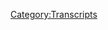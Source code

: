 {{Transcript
    | title         = [[44: May 22, 2017]]
    | caption       = [https://knowledgefight.libsyn.com/knowledge-fight-may-22-2017 Listen to this episode on Libsyn]
    | episodeNumber = [[44: May 22, 2017|44]]
    | length        = 01:13:16
}}

{{MessageBox
    | header     = Warning: Bot Generated Content
    | text       = This transcript was automatically generated by transcription software and likely contains many mistakes and misattributions. Please check the audio for definitive quotes, attribution, and context.
    | image      = N3yvass4myg91.webp
    | imagewidth = 50px
    | id         = warning
}}

{{TranscriptBlock
    | name      = Alex Jones
    | timestamp = 00:00:00.000
    | text      = Andy in Kansas, you're on the air. Thanks for holding.
}}

{{TranscriptBlock
    | name      = Andy In Kansas
    | timestamp = 00:00:04.000
    | text      = Oh, Alex, I'm a first time caller. I'm a huge fan. I love your work.
}}

{{TranscriptBlock
    | name      = Dan
    | timestamp = 00:00:07.000
    | text      = Hey, everybody. Welcome back to knowledge fight. I'm Dan. I'm Jordan. We're a couple dudes you'd like to sit around and talk about Alex Jones. What's that slightly different introduction today? That's right. Big news.
}}

{{TranscriptBlock
    | name      = Jordan
    | timestamp = 00:00:18.000
    | text      = Big news.
}}

{{TranscriptBlock
    | name      = Dan
    | timestamp = 00:00:19.000
    | text      = I'm not drinking wine anymore.
}}

{{TranscriptBlock
    | name      = Jordan
    | timestamp = 00:00:20.000
    | text      = Fake News. Fake News.
}}

{{TranscriptBlock
    | name      = Dan
    | timestamp = 00:00:23.000
    | text      = Unfortunately, all too real news, guys. I don't want to come to you with a pity party. That's not what I'm about. But I do want to say that I think that this show is taking a massive effect on my mental health, which is something we've joked about in the past, and people have expected and unfortunately, it's kind of true. I think up maybe you were joking, for sure. You can't listen to copious hours of Alex Jones and not have it takes some sort of negative toll on you. And the combination of that and excessive drinking have become unmanageable.
}}

{{TranscriptBlock
    | name      = Jordan
    | timestamp = 00:01:00.000
    | text      = It is it is like a death spiral of reinforced behavior. The more you drink, the sadder you get. And then you listen to Alex Jones, and you get angry and then have to drink for comfort or makes you Yeah, exactly.
}}

{{TranscriptBlock
    | name      = Dan
    | timestamp = 00:01:13.000
    | text      = It's a it's a disaster. And so I'm moving forward, we're going to stop drinking wine on the show, but in replacement, we're going to start drinking comical beverages. And so today, we've got strawberry infused Perrier, we
}}

{{TranscriptBlock
    | name      = Jordan
    | timestamp = 00:01:26.000
    | text      = have a plan for everything. Yeah, yeah.
}}

{{TranscriptBlock
    | name      = Dan
    | timestamp = 00:01:29.000
    | text      = So I want I want to be more clear about this, though, because I don't want people to feel bad for me or anything like that. And I definitely choose whatever Alex is doing to me over not, because I do believe that we're doing something not that important, but reasonably important. And
}}

{{TranscriptBlock
    | name      = Jordan
    | timestamp = 00:01:45.000
    | text      = I mean, more important than most of what else we're doing right now.
}}

{{TranscriptBlock
    | name      = Dan
    | timestamp = 00:01:49.000
    | text      = Totally. And I made a commitment to myself that I would listen to him every day for a year. So we're gonna get there no matter what happens to my
}}

{{TranscriptBlock
    | name      = Jordan
    | timestamp = 00:01:56.000
    | text      = mind, right? Even if we, even if we stopped doing the show. I'm gonna keep
}}

{{TranscriptBlock
    | name      = Dan
    | timestamp = 00:02:00.000
    | text      = listening. Yeah, just see what happened. Exactly. But in order to make it to that point, I am going to need to, here's the thing. Alex makes me very mad. But it's not because I'm triggered or anything like that. The experience of listening to his show is maddening, because I know his lies. At this point, we've been doing this I've been listening every day for like five and a half months, right? I know all of his little lies, the way points I've researched them. And I know they're bullshit. So whenever a new tragedy happens, or a new narrative for him to go down happens, and he just uses the same lies to reinforce them. It's so frustrating because there's no winning. There's no winning against a guy who's that like, bombastic and entertaining, with set lies
}}

{{TranscriptBlock
    | name      = Jordan
    | timestamp = 00:02:48.000
    | text      = and with a true commitment to his alternate reality.
}}

{{TranscriptBlock
    | name      = Dan
    | timestamp = 00:02:54.000
    | text      = Yeah, and so that's what that's what's hurting my mental health is listening to it and realizing like where the knowledge fight is ultimately pointless. We will entertain who we entertain, and that's great. But if the end goal is making a difference at all, we can
}}

{{TranscriptBlock
    | name      = Jordan
    | timestamp = 00:03:09.000
    | text      = get cheap drinking again, that's really what gets to the bottom.
}}

{{TranscriptBlock
    | name      = Dan
    | timestamp = 00:03:15.000
    | text      = So yeah, I I don't know if that makes any sense or anything, but it makes perfect sense in order to deal with that frustration and how all encompassing that is and how much it makes me really afraid for the world. I have to replace shitty food and wine and irresponsibility with more meditation in my life exercise, and strawberry Perrier, so lovely. That's little well,
}}

{{TranscriptBlock
    | name      = Jordan
    | timestamp = 00:03:42.000
    | text      = we'll negotiate on that last one. Sure. We'll figure out something more important. You'll
}}

{{TranscriptBlock
    | name      = Dan
    | timestamp = 00:03:46.000
    | text      = have your turn in the choosing drinks barrel, as Roger Stone might say. You famously said that John Podesta will have his turn in the barrel soon.
}}

{{TranscriptBlock
    | name      = Jordan
    | timestamp = 00:03:54.000
    | text      = I don't know what that means. Is that Is that like a thrown him down a waterfall kind of thing? Is that what that was in reference to?
}}

{{TranscriptBlock
    | name      = Dan
    | timestamp = 00:04:01.000
    | text      = It might be the etymology of it. That makes sense. Maybe or his time in a pickle barrel?
}}

{{TranscriptBlock
    | name      = Jordan
    | timestamp = 00:04:06.000
    | text      = I don't know what that means at all.
}}

{{TranscriptBlock
    | name      = Dan
    | timestamp = 00:04:08.000
    | text      = I don't either. It seems like old timey slang. No,
}}

{{TranscriptBlock
    | name      = Jordan
    | timestamp = 00:04:10.000
    | text      = that seems like where you would put a dead body or
}}

{{TranscriptBlock
    | name      = Dan
    | timestamp = 00:04:13.000
    | text      = when you're really poor. You have to wear a barrel. Okay, you know in cartoons. Yeah. barrels with suspenders.
}}

{{TranscriptBlock
    | name      = Jordan
    | timestamp = 00:04:19.000
    | text      = Are we going by cartoons now is that?
}}

{{TranscriptBlock
    | name      = Dan
    | timestamp = 00:04:21.000
    | text      = Of course. Of course, man. Fucking Foghorn Leghorn says real is any of the shit we talked about? That's true. This fucking show more
}}

{{TranscriptBlock
    | name      = Jordan
    | timestamp = 00:04:28.000
    | text      = real. He's had more of an effect on our lives.
}}

{{TranscriptBlock
    | name      = Dan
    | timestamp = 00:04:30.000
    | text      = Yeah, yes. So today, we're gonna be going over a special report that Alex put out.
}}

{{TranscriptBlock
    | name      = Jordan
    | timestamp = 00:04:36.000
    | text      = Okay, finals day. Finally Special Report.
}}

{{TranscriptBlock
    | name      = Dan
    | timestamp = 00:04:39.000
    | text      = Yeah, we're gonna do that because it covers some issues that people have been asking about on Twitter. And then on top of that, I don't want to talk about the world. I don't I don't after the Manchester attack happened the bombing in Manchester. Yeah, outs was very predictable. And I don't want to talk about it. Yep. I don't want to talk about his insane and Muslim baiting and fear tactics. Yep. If you read reports from people in London, in England, you hear a lot of really positive stories about people helping each other, and about not being bound by fear, and that sort of thing. And then you turn on Alex Jones, and he's a dumbass Texan, and he's screaming, this is what you get that sort of thing. And I just don't care. It's, it's so cookie cutter for him that I just don't even want to do it.
}}

{{TranscriptBlock
    | name      = Jordan
    | timestamp = 00:05:29.000
    | text      = People are already calling for kick them out of our country and all that shit.
}}

{{TranscriptBlock
    | name      = Dan
    | timestamp = 00:05:32.000
    | text      = They're doing it before. Yeah. Anyway. So today, I've got a special report. And I don't want to tell you what it's about Jordan. I want to just let you What's it about? I don't want to tell you. Oh, I'm gonna play the first thought I could trick you that fast. I'm gonna play the first clip, and I'm gonna let you try and guess okay, what he's talking. All right, here we go.
}}

{{TranscriptBlock
    | name      = Alex Jones
    | timestamp = 00:05:51.000
    | text      = Ladies and gentlemen. It's almost six o'clock Central, seven o'clock Eastern 556. Central time. And this is my day off today. I went ahead and took a day off today to spend some time with the children. And the family, the wife. And I had to come back in the day because of major, major breaking news on multiple fronts. show we've got the nightly news coming up tonight and just about an hour@infowars.com Ford slash show and some cable and TV stations and also radio stations around the country. But what I'm about to break here is just really important news. Just on Google News alone.
}}

{{TranscriptBlock
    | name      = Jordan
    | timestamp = 00:06:27.000
    | text      = The breaking it you're already
}}

{{TranscriptBlock
    | name      = Alex Jones
    | timestamp = 00:06:32.000
    | text      = Trump in Israel, but
}}

{{TranscriptBlock
    | name      = Dan
    | timestamp = 00:06:35.000
    | text      = it's not Trump in Israel, right. What is the biggest breaking news that Alex Jones could be coming into the studio on his day off? It's six o'clock at night to discuss in a special report. What do you think it is?
}}

{{TranscriptBlock
    | name      = Jordan
    | timestamp = 00:06:49.000
    | text      = The CIO, they just got word that the heads of intelligence were asked specifically and personally by Trump to interfere with the FBI investigation not that well. I'm assuming that No, but it's not the most important news that you could have if we're gonna play it very literally obstruction of justice words. It's an open and shut case. That's the only thing I fake news. Oh, it's fake news. Nevermind
}}

{{TranscriptBlock
    | name      = Dan
    | timestamp = 00:07:12.000
    | text      = if we're gonna play hot and cold that's ice. Okay, I see
}}

{{TranscriptBlock
    | name      = Jordan
    | timestamp = 00:07:17.000
    | text      = that's Mark ice clay cold yeah. All right. Um, how about let's see what else is going on in the news? Like a stand up Hold on. Did somebody talk about Alex Jones warmer okay, it's
}}

{{TranscriptBlock
    | name      = Dan
    | timestamp = 00:07:35.000
    | text      = not Stephen Colbert, although
}}

{{TranscriptBlock
    | name      = Jordan
    | timestamp = 00:07:37.000
    | text      = it's not directly towards Alex Jones.
}}

{{TranscriptBlock
    | name      = Dan
    | timestamp = 00:07:41.000
    | text      = Tertiary Lee who but I do want to say well,
}}

{{TranscriptBlock
    | name      = Jordan
    | timestamp = 00:07:44.000
    | text      = you corsi corsi has a bureau. Oh my No, he's at press credentials. University. Yes, press credentials. All right. So let's let's all trending
}}

{{TranscriptBlock
    | name      = Alex Jones
    | timestamp = 00:07:52.000
    | text      = story. Today is not Trump in Israel. But Infowars and there are over 3370 new articles just in the last three hours. We can put that up on screen or just search Infowars press pass. And Google has 3370
}}

{{TranscriptBlock
    | name      = Jordan
    | timestamp = 00:08:14.000
    | text      = Oh my God. He was watching that number climb and jerking
}}

{{TranscriptBlock
    | name      = Dan
    | timestamp = 00:08:18.000
    | text      = off but he also understand how Google results work. That's
}}

{{TranscriptBlock
    | name      = Jordan
    | timestamp = 00:08:21.000
    | text      = why he took the day off. Totally took the day off just to see just to refresh, refresh, refresh. Totally. It's 3000 Now jerk off again 3001 Jelgava again,
}}

{{TranscriptBlock
    | name      = Dan
    | timestamp = 00:08:34.000
    | text      = corsi you got credentials, baby. Oh, man,
}}

{{TranscriptBlock
    | name      = Jordan
    | timestamp = 00:08:36.000
    | text      = I saw that. And I'm just sitting there going like, we just did an episode where he explicitly laid out his plan to wage a literal propaganda war against American people.
}}

{{TranscriptBlock
    | name      = Dan
    | timestamp = 00:08:52.000
    | text      = His argument would be that like, because Edward Bernays trained me I am uniquely capable at destroying propaganda campaigns. Wink that's his that's his sort of version and that's how Alex would sell it because I think he does bring it up later that like Jerome Corsi knows how to pierce through propaganda campaigns so here's
}}

{{TranscriptBlock
    | name      = Jordan
    | timestamp = 00:09:13.000
    | text      = what he said he wanted to wage one
}}

{{TranscriptBlock
    | name      = Dan
    | timestamp = 00:09:16.000
    | text      = I don't know where
}}

{{TranscriptBlock
    | name      = Jordan
    | timestamp = 00:09:17.000
    | text      = you were in the training manual was like the only way to fight propaganda is with even more blatant and obvious propaganda.
}}

{{TranscriptBlock
    | name      = Dan
    | timestamp = 00:09:26.000
    | text      = I honestly think that that is what he would think.
}}

{{TranscriptBlock
    | name      = Jordan
    | timestamp = 00:09:28.000
    | text      = Oh, actually yeah, that's pretty much exactly what
}}

{{TranscriptBlock
    | name      = Dan
    | timestamp = 00:09:31.000
    | text      = I think that's what courses angle absolutely would be. Yeah. So
}}

{{TranscriptBlock
    | name      = Jordan
    | timestamp = 00:09:36.000
    | text      = oh, man, I just got real sad because of
}}

{{TranscriptBlock
    | name      = Dan
    | timestamp = 00:09:38.000
    | text      = that we get into eventually like the specifics about it, and we'll talk about the realities and the why this is terrible. It's not really all that terrible. You got a week pass doesn't matter. Alex even admits as much on this episode.
}}

{{TranscriptBlock
    | name      = Jordan
    | timestamp = 00:09:53.000
    | text      = Oh, my God, he got a week pass.
}}

{{TranscriptBlock
    | name      = Dan
    | timestamp = 00:09:56.000
    | text      = High schoolers can get that but it's not really There's a couple of things.
}}

{{TranscriptBlock
    | name      = Jordan
    | timestamp = 00:10:00.000
    | text      = Oh my god is Jerome Corsi dying, he might be making a wish. Is this the Megalis? It could be.
}}

{{TranscriptBlock
    | name      = Unknown Speaker
    | timestamp = 00:10:07.000
    | text      = He
}}

{{TranscriptBlock
    | name      = Jordan
    | timestamp = 00:10:09.000
    | text      = got breaking news. Jerome Corsi is going to be spending a week in the White House. And then the rest of his life underground.
}}

{{TranscriptBlock
    | name      = Dan
    | timestamp = 00:10:17.000
    | text      = If he shows up at the White House with John Cena, you know some things. That guy gives out a lot. So there's two things I want to bring up. One is that Alex is doing everything wrong, because he's engaging with Stephen Colbert over like his tuck Blackford character, right. Stephen Colbert is just clowning on Alex. Yeah, on late night. Alex is an
}}

{{TranscriptBlock
    | name      = Jordan
    | timestamp = 00:10:43.000
    | text      = admittedly enjoyable thing to do. Yeah, we're not going to take anybody down for that. No,
}}

{{TranscriptBlock
    | name      = Dan
    | timestamp = 00:10:48.000
    | text      = no, I wish it was us. But I wish anyone cared as much about what we do as they do with him. But I'm not better.
}}

{{TranscriptBlock
    | name      = Jordan
    | timestamp = 00:10:58.000
    | text      = Here meaning you don't have 30 years of late night history behind you says that's a good point. I study I can neither prove nor disprove your claims on this
}}

{{TranscriptBlock
    | name      = Dan
    | timestamp = 00:11:07.000
    | text      = back when I was three. It was me. Letterman, Leno. That was the
}}

{{TranscriptBlock
    | name      = Jordan
    | timestamp = 00:11:11.000
    | text      = Oh, and then Leno kicked you out? He betrayed Jack
}}

{{TranscriptBlock
    | name      = Dan
    | timestamp = 00:11:14.000
    | text      = because he said it was too much of a baby right? It To be fair, I was pretty young back then. We
}}

{{TranscriptBlock
    | name      = Jordan
    | timestamp = 00:11:18.000
    | text      = were baby trill baby.
}}

{{TranscriptBlock
    | name      = Dan
    | timestamp = 00:11:20.000
    | text      = So that he's fucking up.
}}

{{TranscriptBlock
    | name      = Jordan
    | timestamp = 00:11:22.000
    | text      = You do the handshake deal? Because you didn't know any better to happen. Yep.
}}

{{TranscriptBlock
    | name      = Dan
    | timestamp = 00:11:29.000
    | text      = He should not be engaging at all. Let Colbert do whatever he wants. Colbert is incredibly funny. He's always going to win. Yeah, it's always going like Alex is lying about everything. So he can't win with the truth. Right? It's only going to give more ammunition for Colbert to make fun of if Alex gets mad. There's no win for him. Just ignore it. Just ignore it. He's fucking up there now in the rest of this episode,
}}

{{TranscriptBlock
    | name      = Jordan
    | timestamp = 00:11:56.000
    | text      = but he wouldn't be our Alex if he had even a moment where he thought maybe I should just ignore it.
}}

{{TranscriptBlock
    | name      = Dan
    | timestamp = 00:12:03.000
    | text      = Should I cool out on this not
}}

{{TranscriptBlock
    | name      = Jordan
    | timestamp = 00:12:04.000
    | text      = happening? Yeah, he sees that every single time and goes Oh, I gotta say something about this.
}}

{{TranscriptBlock
    | name      = Dan
    | timestamp = 00:12:11.000
    | text      = Immediately. Every time he jacks off to another Google result right? He loses his boner because he thinks about Stephen Colbert making fun of him. So
}}

{{TranscriptBlock
    | name      = Jordan
    | timestamp = 00:12:20.000
    | text      = gotta take a little more Super Male Vitality
}}

{{TranscriptBlock
    | name      = Dan
    | timestamp = 00:12:22.000
    | text      = that one is the first thing is fucking up big time right now. The second thing is fucking up big time is how he responds in this episode, to people's criticisms about corsi getting press passes, right? He should wave his dick around. He is a troll. Right? The whole thing isn't the course he is in the press corps. He's legitimate. Like, that's not what's going on. They're just doing it to show him at the White House to piss people off. Yeah, that's why Jack Sobiech went for a day move. That's why right move. That's why Mike Cernovich went for a day to piss people off. That's what these alt right people are doing in it's good optics. Because you are gonna make people mad look like, can you be gonna believe the Tucker chin, right? And then all of a sudden they're talking about you, right? This is super defensive. This episode is incredibly defensive. And Alex is just way off. You shouldn't. He should just be like, Haha, My guy is in there. Sukkot lib. tardes. Yeah, that's what he should be
}}

{{TranscriptBlock
    | name      = Jordan
    | timestamp = 00:13:21.000
    | text      = perfect. That's a perfect angle. Totally. It'd
}}

{{TranscriptBlock
    | name      = Dan
    | timestamp = 00:13:23.000
    | text      = be so easy. Yeah. But anyway, he does this instead.
}}

{{TranscriptBlock
    | name      = Alex Jones
    | timestamp = 00:13:26.000
    | text      = But it's not like I'm trying to get the brass ring of having white house press credentials. We thought about it. We thought do we want to get authorship license rights? Then you put in daily, weekly, then you get not even permanent now because they have rotating. You can't let everybody in the room.
}}

{{TranscriptBlock
    | name      = Dan
    | timestamp = 00:13:45.000
    | text      = So that's equivocation there at the end, but also he's like we thought about it. But then, you know, we got to have a driver's license.
}}

{{TranscriptBlock
    | name      = Jordan
    | timestamp = 00:13:50.000
    | text      = We could have gone either way. We could have gone one way we could have gone the other. Yeah, so his line now the reason he's starting to be defensive is because eventually that week is gonna run out. No, he's worried that he's gonna get it from his team. He's worried that he's going to get the Oh, you sold out. You're part of the White House now. Bingo. You're part of the whole game. It's not about it's not about us anymore. This isn't no info war. This isn't about truth journalism. No, no, no. You're just joining the whole pack.
}}

{{TranscriptBlock
    | name      = Dan
    | timestamp = 00:14:17.000
    | text      = Dumbass follower?
}}

{{TranscriptBlock
    | name      = Jordan
    | timestamp = 00:14:19.000
    | text      = Yeah, exactly. A
}}

{{TranscriptBlock
    | name      = Dan
    | timestamp = 00:14:20.000
    | text      = lib tard cuck Yeah, probably. You're probably right. He's doing a little bit of that. But at the same time, I think what I suggested there in the middle was a little bit of it too, which is he knows that eventually of course he's pass is going to run out right. And it's going to have to be like,
}}

{{TranscriptBlock
    | name      = Jordan
    | timestamp = 00:14:35.000
    | text      = really needed to begin with First you go with daily that was persona. Sure. Then you go with weekly that's corsi. And now they don't even do permanent anymore. So he's already so he's already given up that like, this is probably the best we're gonna
}}

{{TranscriptBlock
    | name      = Dan
    | timestamp = 00:14:50.000
    | text      = do. Yeah. Don't expect more from us. Yeah, exactly. I don't know about that. Like if they don't do permanent. I think that New York Times has a permanent Oh, you think so? I think they might you think they might
}}

{{TranscriptBlock
    | name      = Jordan
    | timestamp = 00:15:01.000
    | text      = think they might think they're not rotating out the New York fucking times, or Washington
}}

{{TranscriptBlock
    | name      = Dan
    | timestamp = 00:15:06.000
    | text      = Post that Trump might try to?
}}

{{TranscriptBlock
    | name      = Jordan
    | timestamp = 00:15:09.000
    | text      = I think he might try and shut down the New York Times for all we know,
}}

{{TranscriptBlock
    | name      = Dan
    | timestamp = 00:15:13.000
    | text      = I think it becomes a conversation every time he tries to. But less Do you think that that's the limit of Alex's defensiveness about this situation, right is not okay. He gets super defensive and then gets defensive about his own past.
}}

{{TranscriptBlock
    | name      = Jordan
    | timestamp = 00:15:26.000
    | text      = And now I'm excited. Now you got me back on board.
}}

{{TranscriptBlock
    | name      = Dan
    | timestamp = 00:15:29.000
    | text      = He defends himself about an accusation no one's making, which is super fun.
}}

{{TranscriptBlock
    | name      = Alex Jones
    | timestamp = 00:15:34.000
    | text      = But it's not like I'm trying to get a seat at the table. We already reached 45 million people conservatively a week, over 200 Am and FM affiliates. I've been on the air 22 years, then on radios. Out on access TV, I started out as a sperm and an egg in 1973. And then I was born in 1974. So that's what's going on here. But of course, I started out on access TV when I was 20 years old at a radio show by 21. I'm a self made, man. By Oh, access TV. When I was 21 years old. 20 years old. I'm 43 now it's not Oh, it's amazing. This guy reaches all these people at 43 Austin Rush Limbaugh and Glenn Beck. Oh my god. It's his own network. His own system his own thing. No, it's Oh, he was on access TV. And now he's got to be stopped.
}}

{{TranscriptBlock
    | name      = Dan
    | timestamp = 00:16:31.000
    | text      = I don't think anyone feels that way. I don't think anyone cares that he was on access TV. No,
}}

{{TranscriptBlock
    | name      = Jordan
    | timestamp = 00:16:35.000
    | text      = anytime you see somebody on access TV think it's not gonna be stopped
}}

{{TranscriptBlock
    | name      = Dan
    | timestamp = 00:16:39.000
    | text      = like Chris Gethard. Oh, yeah, absolutely. Access TV. This fucking awesome. Yeah, best. I think access TV as a whole is really cool. And actually, I'll be perfectly honest. I think Alex having roots in local access TV makes him cool.
}}

{{TranscriptBlock
    | name      = Jordan
    | timestamp = 00:16:53.000
    | text      = I think so too. I think that have we considered getting a local access TV show?
}}

{{TranscriptBlock
    | name      = Dan
    | timestamp = 00:16:57.000
    | text      = I've considered it every day of my life. I don't know how to do it, though. No, we
}}

{{TranscriptBlock
    | name      = Jordan
    | timestamp = 00:17:01.000
    | text      = should talk to some people. All
}}

{{TranscriptBlock
    | name      = Dan
    | timestamp = 00:17:03.000
    | text      = right, let's check into it. Okay, because then people could try and take us down and 20 years exactly.
}}

{{TranscriptBlock
    | name      = Jordan
    | timestamp = 00:17:07.000
    | text      = So he's guys came from access TV. It's time to shut down knowledge fight.
}}

{{TranscriptBlock
    | name      = Dan
    | timestamp = 00:17:11.000
    | text      = So you're right. I mean, like it is he's like I'm self made like your radio show happened because your dad bought an ad on radio and pimped pimped with the producers. Yep, like that. You're not I mean, you guys
}}

{{TranscriptBlock
    | name      = Jordan
    | timestamp = 00:17:23.000
    | text      = is as is so many times the case of a self made millionaire. Of course. It's always I did this from the I pulled myself up by my bootstraps. Yes, yes. It helped that my dad had $14 million. Sure. It was a bonus. But he only gave me 1 million. That's a selfie man. I turned it into more than a million. Oh, yeah.
}}

{{TranscriptBlock
    | name      = Dan
    | timestamp = 00:17:47.000
    | text      = Now, so he's defensive about that his past and his roots. And he thinks that people hate him because he was on public access. That's not true. They hate him because he's a liar. Yeah. And he just gets super defensive about everything. Everything. This whole like 20 minute clip is a greatest hits of all like his fun current lies. Like he lies about pizza gate. He lies a little bit about Chobani. He lies a little bit about his this one right here. This next clip is about his newest narrative. That thing about Comey? Yes, I think about Comey lying to the Senate. Right. We didn't actually play him talking about it. I just explained it. So here we go. Here's Alex not understanding the fake narrative. He's pushing with Comey.
}}

{{TranscriptBlock
    | name      = Alex Jones
    | timestamp = 00:18:34.000
    | text      = This isn't about me, but the media is totally obsessed. They've had a bunch of news articles Daily Beast, you name it saying Alex Jones helped push up the stock market. He's dangerous. Clip of the FBI Director way was saying that Trump wasn't under criminal investigation or that Trump had never tried to get him to obstruct justice. And the no one else had. Well, that's the clip. They don't even show the clip. They just say I'm a liar, but admit we boosted the stock market. It's crazy. Yep. Oh, two weeks old. It was two plus months ago that the memo was supposedly written. And then months later on May 3, Comey testifies that no one not the attorney general. No one quote, no one tried to influence him or the FBI in the Russian investigation, not what he said. That contradicts him. That's perjury before Congress or the memos a lie, which they won't show it. So that's probably a lie. Probably
}}

{{TranscriptBlock
    | name      = Dan
    | timestamp = 00:19:37.000
    | text      = not great. Not great analysis. That's not great analysis. Yeah. Especially because I mean, that isn't what he said. Nope. Comey was asked specifically about the attorney general or officials at the Department of Justice.
}}

{{TranscriptBlock
    | name      = Jordan
    | timestamp = 00:19:49.000
    | text      = Jeff Sessions.
}}

{{TranscriptBlock
    | name      = Dan
    | timestamp = 00:19:50.000
    | text      = Alex is trying to say that just because you said or Rosenstein the deputy. Yeah. Alex is trying to pretend that Comey is answer doesn't relate to the question you was asked. And just because he said that hasn't happened in my experience, answering question about the DOJ. Alex just takes the that hasn't happened in my experience. Context is unnecessary. It hasn't happened in my experience. Never
}}

{{TranscriptBlock
    | name      = Jordan
    | timestamp = 00:20:15.000
    | text      = ever. Yeah, it's on Congress.
}}

{{TranscriptBlock
    | name      = Dan
    | timestamp = 00:20:19.000
    | text      = So the thing he's talking about The Daily Beast article that came out, apparently, I don't I don't know what the fuck this article was talking about. But apparently the stock market did take a little bit of a jump. And they attributed it to stock traders seeing Alex covering this Comey clip. And the idea that Trump wasn't in trouble, and that Comey himself was in trouble made them buy. And so prices, okay, prices went up. Okay. And he went down, right?
}}

{{TranscriptBlock
    | name      = Jordan
    | timestamp = 00:20:49.000
    | text      = Here's what that is. Most of those trading things are built now around algorithms. Yep. That monitor social media feeds. And if there is enough, you know, if there's enough of the certain keywords in this kind of different direction, then it will change. That's why there was that one day where Robo trading Yeah, that's why there's that one day where there's suddenly a massive crash and nobody knew why. And it was because all of the algorithms did the exact same fucking thing and just wiped out a shit ton of money for no reason.
}}

{{TranscriptBlock
    | name      = Dan
    | timestamp = 00:21:18.000
    | text      = So in The Daily Beast article, though, they also point out that we've pointed out about how Comey is answering a specific question. Yep. And the article, and Alex doesn't understand that at all. Nope. In the article, they also say that it's a two week old clip. But Alex, because he can't wrestle with the fact that he doesn't understand context, has just glommed on to the fact that they say it's a two week old clip chords. It's two weeks old. Two weeks old. Mama was before that Mama was before that. He's lying. The Mama was before that. Sure, that part's true. Yep. But it doesn't mean anything. Like this is why it means everything. This is why he's fucking fake. This is why he's a propagandist, because he cannot understand that. A child could understand that. If he can't understand that. I don't think he could tie a shoe. Ooh, me that dumb.
}}

{{TranscriptBlock
    | name      = Jordan
    | timestamp = 00:22:09.000
    | text      = That's our new conspiracy theory. Well, Alex can't tell you Alex can't tie shoes. To be fair. Has anybody seen Alex Jones in public wearing anything other than Velcro? Or slip on shoes? Or and I will give him this. Those shoes that have rollerblades in them?
}}

{{TranscriptBlock
    | name      = Dan
    | timestamp = 00:22:25.000
    | text      = Oh, the soap shoes? Yeah, no, no, I'm talking about grind shoes. Those ones you can jump on rails and slide down. Oh, I did not know about the Sonic the Hedgehog shoes.
}}

{{TranscriptBlock
    | name      = Jordan
    | timestamp = 00:22:34.000
    | text      = Now I'm thinking specifically the ones where the wheels pop out on the bottom, sliding away. Or perhaps the ones with lights on them. The every time you take a step it flashes out like LA lights. Yeah, exactly.
}}

{{TranscriptBlock
    | name      = Dan
    | timestamp = 00:22:47.000
    | text      = So this is bullshit. Yeah, just bullshit. So when Alex is in this whole defensive thing about we don't need press credentials to be legitimate. Listen, everyone's talking about how we made the stock market go up with our fake shit. It's not fake. It's fake. It's two weeks old. The reason stop
}}

{{TranscriptBlock
    | name      = Jordan
    | timestamp = 00:23:05.000
    | text      = his argument is that it has to be real, because the stock market was affected by it.
}}

{{TranscriptBlock
    | name      = Dan
    | timestamp = 00:23:11.000
    | text      = No, no, he's saying that it has to be real because he knows it's real.
}}

{{TranscriptBlock
    | name      = Jordan
    | timestamp = 00:23:17.000
    | text      = No, I mean, in his in his criticism of The Daily Beast. So he's saying that they put out this article saying that he was fake. And yet at the same time, they reported that the stock market went up. So that contradicts their evidence that it's fake. Because look, the stock market went Oh, that
}}

{{TranscriptBlock
    | name      = Dan
    | timestamp = 00:23:32.000
    | text      = which has an effect is real. exactly true. I think there's an even more interesting argument to be made that it's really dangerous when bullshit makes the stock market go up. Because then we're in a we're in an economy where we're sort of incentivized to lie. Yeah, no, our economy is made of magic. Yeah. So Jordan, you might be asking yourself, What am
}}

{{TranscriptBlock
    | name      = Jordan
    | timestamp = 00:23:53.000
    | text      = I asking myself? How
}}

{{TranscriptBlock
    | name      = Dan
    | timestamp = 00:23:54.000
    | text      = the fuck did this come to pass?
}}

{{TranscriptBlock
    | name      = Jordan
    | timestamp = 00:23:55.000
    | text      = I am asking myself that. But I'm also asking myself, has Alex Jones ever held a puppy in his arms? Probably and seeing the truth of life in it
}}

{{TranscriptBlock
    | name      = Dan
    | timestamp = 00:24:06.000
    | text      = either looked and seen himself in a dog? Yeah, maybe
}}

{{TranscriptBlock
    | name      = Jordan
    | timestamp = 00:24:10.000
    | text      = when he strangled knock. Oh, man.
}}

{{TranscriptBlock
    | name      = Dan
    | timestamp = 00:24:13.000
    | text      = You're really set on this narrative that he
}}

{{TranscriptBlock
    | name      = Jordan
    | timestamp = 00:24:16.000
    | text      = has to kill? No. I think there's no other reasonable explanation for where we are right.
}}

{{TranscriptBlock
    | name      = Dan
    | timestamp = 00:24:21.000
    | text      = There's a lot of pieces that put that puzzle together. I'm talking about murdering a dog Yep. His drunken rambling about not exactly one in one makes two. Exactly. But I wonder about that myself. But more. I know that ever. We need to
}}

{{TranscriptBlock
    | name      = Jordan
    | timestamp = 00:24:36.000
    | text      = get the documents. When were the memos written by Alex Jones's dad, ordering him to kill knock in order to become a man. It's probably in the white papers. It's in the white paper. It's been reported in Fortune 500 magazine.
}}

{{TranscriptBlock
    | name      = Dan
    | timestamp = 00:24:48.000
    | text      = So we can't report on that right now. Well, we can report on as of
}}

{{TranscriptBlock
    | name      = Jordan
    | timestamp = 00:24:53.000
    | text      = press time, we still have not proven without a doubt we have calls out Yeah, exactly. Alex Jones has refused our request to comment.
}}

{{TranscriptBlock
    | name      = Dan
    | timestamp = 00:25:03.000
    | text      = Yeah. So what he has commented on In Depth is this next bullshit story about how he ended up getting these credentials.
}}

{{TranscriptBlock
    | name      = Alex Jones
    | timestamp = 00:25:12.000
    | text      = You've got the media running 1000s and 1000s of news articles an hour, if not the top story, one of the top stories in the United States right now. Many of the trends say it's it's the number one political story. And they put out the same disinfo in here that I claimed I was getting press passes, but I didn't get them. That's why they're so upset. We were told, Hey, come try to get press passes. We can't refuse you anyways. Anybody that's a credit. Oh, has an office in his in the news. Oh, totally renewals. They come get us. Okay, we'll get an office was ever reporter move. They're not of course, he's lived there before he's covered the White House. Number one New York Times best selling author, you know, flown around the press corps with presidential candidates like Mitt Romney and the 2000. And, you know, campaign 2012 campaign. So I said, Yeah, he wants to work for us leave World Net Daily. That's fine. And another good outfit. But it wasn't like we were trying to finally be recognized and get our Oscar. Yeah, like I was trying to movies and I finally got exactly what Jones caught and fake news. You gotta press.
}}

{{TranscriptBlock
    | name      = Jordan
    | timestamp = 00:26:25.000
    | text      = Word exactly why
}}

{{TranscriptBlock
    | name      = Alex Jones
    | timestamp = 00:26:26.000
    | text      = now sources say there's a paperwork mix up. Yeah. When they went to him, they said he's not been given them. I said, they want us to get him. They say where are you? We want you here. I say Okay, let's see about press credentials. Oh, he never is when he moves there. We need to have officers okay. We got offices. Okay. Doctor course he's moved there with his life. He's lived there before. For the State Department. You name it banking.
}}

{{TranscriptBlock
    | name      = Jordan
    | timestamp = 00:26:52.000
    | text      = How's this space? from side to side to, you know, indicate which part of the conversation he's on it and
}}

{{TranscriptBlock
    | name      = Dan
    | timestamp = 00:26:59.000
    | text      = he's doing some handwork? Some handwork? Yeah. Not a lot of like, character, character based.
}}

{{TranscriptBlock
    | name      = Jordan
    | timestamp = 00:27:06.000
    | text      = That that's bad. You got to turn your head to the right. So on ahead to the left. So I
}}

{{TranscriptBlock
    | name      = Dan
    | timestamp = 00:27:09.000
    | text      = says to him
}}

{{TranscriptBlock
    | name      = Jordan
    | timestamp = 00:27:12.000
    | text      = all right. So he says, we come over to my shop after the show. And I say to him, I can't come over to your shop. I'm having sex with your wife
}}

{{TranscriptBlock
    | name      = Dan
    | timestamp = 00:27:22.000
    | text      = see that like that is so that's not how Alex talks a lot of the time. And it kind of makes me think that was based on a real conversation he had with somebody
}}

{{TranscriptBlock
    | name      = Jordan
    | timestamp = 00:27:31.000
    | text      = that is that is a lot. That's a lot less detail than it gives Yeah, at no point was he like this man wearing a really nice tie. I look I'm not saying that. I like ties like that. wear a tie. But this manly word a nice tie. No big deal. Anytime a mark of macaque? Yeah. I mean, he Yeah. He just gave us press credentials. We didn't ask for him. His ties. were amazing. That's how you knew it was legit. That's That's what he's really missing there. He didn't mention at any point in time how he knew that it was a legitimate source. That's true. So he assumed it was legitimate, which is, which is something he does not often do, because it is
}}

{{TranscriptBlock
    | name      = Dan
    | timestamp = 00:28:10.000
    | text      = never the case. That people he's talking to are legitimate. Yeah, yeah. Of course. Yeah. He has to certify it.
}}

{{TranscriptBlock
    | name      = Jordan
    | timestamp = 00:28:18.000
    | text      = Right. And this time, he does not have to certify it interesting. Which is which it does. Does lend credence to your thought that it was a real conversation. Can
}}

{{TranscriptBlock
    | name      = Dan
    | timestamp = 00:28:27.000
    | text      = I be clear what I think happened? No. Okay. You have to
}}

{{TranscriptBlock
    | name      = Jordan
    | timestamp = 00:28:31.000
    | text      = lie about what you think happened right door at the very least obfuscate what you think happened.
}}

{{TranscriptBlock
    | name      = Dan
    | timestamp = 00:28:36.000
    | text      = I definitely don't think that someone like Mike Flynn said hey, you should get press credentials. I definitely don't think that that's probably what happened he's
}}

{{TranscriptBlock
    | name      = Jordan
    | timestamp = 00:28:48.000
    | text      = got a lot more on his mind.
}}

{{TranscriptBlock
    | name      = Dan
    | timestamp = 00:28:51.000
    | text      = But like back back when he wasn't in such hot water like Flynn
}}

{{TranscriptBlock
    | name      = Jordan
    | timestamp = 00:28:54.000
    | text      = was more like how do you still have a passport and can I put my can I put my picture on it instead? Is that one still good dude only good lawyers know if I had good lawyers believe me
}}

{{TranscriptBlock
    | name      = Dan
    | timestamp = 00:29:09.000
    | text      = Oh, also it's not in this episode. But man he's been spinning the Chobani shit hard yeah, I believe it he's been saying that okay, so cool bear talked about on his like, in like in one of his jokes about Alex so
}}

{{TranscriptBlock
    | name      = Jordan
    | timestamp = 00:29:24.000
    | text      = Kobe is doing a full on running gag here.
}}

{{TranscriptBlock
    | name      = Dan
    | timestamp = 00:29:26.000
    | text      = These are the character called tuck buck for them to take on Alex frequently. Yes. Oh, wow. Yeah, quite a bit. It's becoming the most one sided war ever. But Alex, he.
}}

{{TranscriptBlock
    | name      = Jordan
    | timestamp = 00:29:38.000
    | text      = That's dangerous. Stephen Colbert is finally learning how much more fun it is to not do a Bill O'Reilly but to do a full on unhinge. Alex Jones. Bill O'Reilly was in on it. Yeah, exactly. Like you weigh on the outside doesn't understand humor. Oh, yeah.
}}

{{TranscriptBlock
    | name      = Dan
    | timestamp = 00:29:55.000
    | text      = So with the Joe Barney stuff. Cool. Bear said that he lost in court. work which Alex did. He never would have given that retraction if he didn't lose. Of course, if he wasn't fucked over a barrel, right? A pickle barrel, perhaps? Uh huh. He had his turn. Yeah. So if you never would have done that otherwise. So clearly he did lose, we can just use sort of context clues and figure that out. Cool Bear said he had to pay out a settlement. And that isn't public. And no one really knows if that's true. Because it was a private, like their their settlement was private. So I don't know if Alex had to pay them anything. And Stephen Colbert said it, but he didn't say anything specific. But Alex took that to mean that Chobani told him what the secret settlement was. Because it's all a fucking PR stunt. He thinks that it's a PR stunt.
}}

{{TranscriptBlock
    | name      = Jordan
    | timestamp = 00:30:52.000
    | text      = So I mean, I'm guessing they they've gotten some great PR out of it, I
}}

{{TranscriptBlock
    | name      = Dan
    | timestamp = 00:30:55.000
    | text      = suppose. I don't know. I don't know if they have
}}

{{TranscriptBlock
    | name      = Jordan
    | timestamp = 00:30:57.000
    | text      = suing a broken mentally ill man. That's always great optics,
}}

{{TranscriptBlock
    | name      = Dan
    | timestamp = 00:31:02.000
    | text      = either a push or it's negative associating their brand with him. That's possible, especially after they settled if they've taken him down, then it would have been men, they would have
}}

{{TranscriptBlock
    | name      = Jordan
    | timestamp = 00:31:10.000
    | text      = been heroes maybe to solve but that's not the only kya we No, no, no. So Alex has a good heart. And he doesn't want to see Alex hurt too bad.
}}

{{TranscriptBlock
    | name      = Dan
    | timestamp = 00:31:19.000
    | text      = I just want to see him wearing a barrel with suspenders. Oh,
}}

{{TranscriptBlock
    | name      = Jordan
    | timestamp = 00:31:22.000
    | text      = damn it handy. Good man, you had your chance.
}}

{{TranscriptBlock
    | name      = Dan
    | timestamp = 00:31:25.000
    | text      = So Alex believes that since Colbert has talked about it Chobani has told Cole bear the lawsuit details. And so Alex has put Chobani on notice God and told them not to destroy any documents.
}}

{{TranscriptBlock
    | name      = Jordan
    | timestamp = 00:31:40.000
    | text      = Why would you poke the very bear that just guys? Well, Jeopardy? He can't I don't think that's that's not Yeah, that's not how that works. But you can get sued all over the place.
}}

{{TranscriptBlock
    | name      = Dan
    | timestamp = 00:31:50.000
    | text      = But you can't get sued for the same thing, again, that you've already settled for.
}}

{{TranscriptBlock
    | name      = Jordan
    | timestamp = 00:31:54.000
    | text      = Unless he has a very bad lawyer. True One forgot to put in a don't sue us again, for the same reason clause. That's true, which would be the funniest also into removed, like, it wouldn't even be possible for them to share that information if they unless they didn't have a nondisclosure within the Settlement Agreement terms. But I think that's what they did. I think they do. Of course they do. Because otherwise it would be public information. Now,
}}

{{TranscriptBlock
    | name      = Dan
    | timestamp = 00:32:23.000
    | text      = it would be in it would be reported in all the articles that hey,
}}

{{TranscriptBlock
    | name      = Jordan
    | timestamp = 00:32:28.000
    | text      = exactly. But so so of course, he knows that you Barney couldn't possibly have done this.
}}

{{TranscriptBlock
    | name      = Dan
    | timestamp = 00:32:34.000
    | text      = Yeah, but he's got to try and win somehow. And that's how he's the way he's gonna try and say he said he's gonna countersue them for disclosing the Settlement Agreement. Ah, there we go. And he's been like, I would love to tell everyone what the settlement was. Oh, because I'm very happy about it.
}}

{{TranscriptBlock
    | name      = Jordan
    | timestamp = 00:32:50.000
    | text      = I bet he is very happy about it.
}}

{{TranscriptBlock
    | name      = Dan
    | timestamp = 00:32:52.000
    | text      = Yeah, because you didn't get destroyed. Yeah, like they could have taken you for your fucking house. Oh, yeah. Like, okay, so even if they can't sue him for the article, the slander of their their articles they put out and graded maybe that wasn't Alex saying those things. Maybe it was David Knight, but shit rolls downhill. It's gonna land on Alex's face.
}}

{{TranscriptBlock
    | name      = Jordan
    | timestamp = 00:33:11.000
    | text      = Downhill from the knight is definitely not Alex Jones. The buck downhill from downhill from David Knight is like a corpse a syphilitic. Dan Rather corpse. Jerome Corsi.
}}

{{TranscriptBlock
    | name      = Dan
    | timestamp = 00:33:29.000
    | text      = What I meant is, what I meant is the buck stops with Alex. There we go. And so the responsibility ultimately lies with him for things that he puts out on his network that he owns. But even if they don't want to re sue him for that, the stuff he talked about in that, that episode that we went over, they could just sue him for that. He's doubling down on everything. Like, okay, you're off the hook on that one. Here we go.
}}

{{TranscriptBlock
    | name      = Jordan
    | timestamp = 00:33:54.000
    | text      = So we could sue on behalf of Giovanni and get some of that settled money for us. I
}}

{{TranscriptBlock
    | name      = Dan
    | timestamp = 00:33:58.000
    | text      = don't want to do that. I don't want to drag comedy into this. It's a good, good, man. So anyway, the other thing that Alex has been doing that's really funny, is that because Stephen Colbert is doing skits, where he's pretending to be a fake Alex Jones, right, one of the things he
}}

{{TranscriptBlock
    | name      = Jordan
    | timestamp = 00:34:13.000
    | text      = wanted to tell me Alex is pretending to be a fake Stephen Colbert. No, but
}}

{{TranscriptBlock
    | name      = Dan
    | timestamp = 00:34:17.000
    | text      = he does. He's not getting the point. And he's critically deconstructing the bits. And just wait, he's doing what he's going through. It'd being like now the joke he's trying to make here is about how I believe in chemtrails.
}}

{{TranscriptBlock
    | name      = Jordan
    | timestamp = 00:34:30.000
    | text      = Alex is going line by line. It's giving notes. It's funny, Stephen Colbert. It's
}}

{{TranscriptBlock
    | name      = Dan
    | timestamp = 00:34:37.000
    | text      = funny conceptually that he's doing it but it's it. I listened to it and it wouldn't play on this show. So I don't I don't have any of that. But one thing in one a Colbert monologues he's like, Alex claimed that Chobani is bringing in migrant rapists and trying to spread tuberculosis, which we all know is yo plays game. Alex's response to that was a Barry. All right, we made that joke. Yeah, but I think we use Dannon. Yeah. But Alex, Alex's response to that is, well, now he's slandered.
}}

{{TranscriptBlock
    | name      = Dan
    | timestamp = 00:35:15.000
    | text      = Why did Stephen Colbert get to make jokes? And I don't?
}}

{{TranscriptBlock
    | name      = Jordan
    | timestamp = 00:35:18.000
    | text      = Because oh man, he just does
}}

{{TranscriptBlock
    | name      = Dan
    | timestamp = 00:35:21.000
    | text      = his baby jokes and jokes as he
}}

{{TranscriptBlock
    | name      = Jordan
    | timestamp = 00:35:23.000
    | text      = ever really laughed. Like, does he have a sense of humor ever? Like in his real life?
}}

{{TranscriptBlock
    | name      = Dan
    | timestamp = 00:35:29.000
    | text      = I don't think so.
}}

{{TranscriptBlock
    | name      = Jordan
    | timestamp = 00:35:30.000
    | text      = I think he's a man without humor. Yeah, probably. So he's a sad man. Because all the laughs that we've ever heard of Ben fake laugh.
}}

{{TranscriptBlock
    | name      = Dan
    | timestamp = 00:35:40.000
    | text      = Yeah, he's, he's a weird, dude. So let's get back on track here. You know, he's getting defensive. He's talking about how we don't need these for credibility. But that's not enough. Right? That's not enough for Alex and Infowars. They have to go one step further of what Alex decides to do. He's a very extended way, cook out the press corps real hard, the entire press corps pretty much and the idea of
}}

{{TranscriptBlock
    | name      = Jordan
    | timestamp = 00:36:05.000
    | text      = so so he's, he's getting these credentials, and at the same time, shitting all over these very credentials that he got.
}}

{{TranscriptBlock
    | name      = Dan
    | timestamp = 00:36:15.000
    | text      = Yeah, it's totally the wrong angle. But
}}

{{TranscriptBlock
    | name      = Jordan
    | timestamp = 00:36:17.000
    | text      = how much work did they have to do to get these credentials wrong?
}}

{{TranscriptBlock
    | name      = Dan
    | timestamp = 00:36:22.000
    | text      = Course he had to move to DC. They had to buy an office. He had to have a driver's license. Those are the three things Alex keeps bringing up. I assume that's it. But I mean, you're guessing
}}

{{TranscriptBlock
    | name      = Jordan
    | timestamp = 00:36:35.000
    | text      = it's a slightly more complicated then we need you to have an office and a driver's license. Come on down to the White House.
}}

{{TranscriptBlock
    | name      = Dan
    | timestamp = 00:36:43.000
    | text      = Rubber Stamp. Yeah, exactly.
}}

{{TranscriptBlock
    | name      = Jordan
    | timestamp = 00:36:44.000
    | text      = Good.
}}

{{TranscriptBlock
    | name      = Dan
    | timestamp = 00:36:45.000
    | text      = So here we go. Here's where the cocking begins. So here's what's going on.
}}

{{TranscriptBlock
    | name      = Alex Jones
    | timestamp = 00:36:51.000
    | text      = Let's go. We don't need white house press credentials to be legitimized. In fact, in a way, it almost dealerships delegitimize us to try to go to this old archaic thing of some press spokesman or woman coming out. And then we hear what the President said, or we hear what they said or hear what the media says. And they all sit there to have a fight with each other. Instead, we just look into what politicians claim and what they do. We look at what's happening on legislation. We look at the documents, we look at raw video, we look at reports, we look at stock numbers, we look at reality,
}}

{{TranscriptBlock
    | name      = Jordan
    | timestamp = 00:37:25.000
    | text      = you're just throwing in stock triggers
}}

{{TranscriptBlock
    | name      = Alex Jones
    | timestamp = 00:37:28.000
    | text      = so many other experts off the record. He could do press club announcements. He's got all these sources in the White House, obviously, that we exposed that Fannie Mae and Freddie Mac had been looted of 300 billion. We broke that Minuchin came out two months after and said Infowars is correct. They're looting it. We're gonna stop it. And of course, he was at the press conference today where that stuff was coming out. You understand and scroll through it. There's corsi and there's chorusing. At the White House,
}}

{{TranscriptBlock
    | name      = Dan
    | timestamp = 00:37:54.000
    | text      = one of his example, there's a story that's not true.
}}

{{TranscriptBlock
    | name      = Jordan
    | timestamp = 00:37:58.000
    | text      = The Mnuchin came out and said Infowars was correct. Is such a such a funny thing for him to say because the first lie is of course, the way that he is spinning that he doesn't come out and say Minuchin said the information that Info Wars gave is correct. Or that what Infowars reported on was correct. Alex is saying Minuchin came out and said Infowars is correct as a whole stop, you know thing right there. Now, the other part of that is no, that absolutely did not happen. Totally. So he doubles down on the one lending himself credibility by having this high up, dude, say, look at how right Infowars is all the time. We're just confirming what Infowars already told you. And that that, to me is great, because that distracts from the fact that none of that actually happened. Sure. Like that's a brilliant little move there.
}}

{{TranscriptBlock
    | name      = Dan
    | timestamp = 00:38:58.000
    | text      = Jerome Corsi broke a story. That's not true.
}}

{{TranscriptBlock
    | name      = Jordan
    | timestamp = 00:39:02.000
    | text      = That's a very, that's a much better headline. And we've been
}}

{{TranscriptBlock
    | name      = Dan
    | timestamp = 00:39:05.000
    | text      = over it we've, we've explained why it's not true in great detail. Both versions of the Fannie Freddie story that they tried to pull one a couple months back. Yeah. And one a couple of weeks ago, we've been over they're both not true. They're both fucking lies. But Steve Mnuchin confirmed it
}}

{{TranscriptBlock
    | name      = Jordan
    | timestamp = 00:39:24.000
    | text      = a third lie. It's crazy. I don't understand. Your most recent lie, so if you keep on lying eventually people finally forget the old lies and move on to the new lie.
}}

{{TranscriptBlock
    | name      = Dan
    | timestamp = 00:39:40.000
    | text      = We don't need the press corps man we got we got fucking Minuchin telling us we're talking right?
}}

{{TranscriptBlock
    | name      = Jordan
    | timestamp = 00:39:46.000
    | text      = I do. I do believe him when he says that they don't need to be in the press corps to legitimize them because that sure as fuck isn't going to happen no matter where they are.
}}

{{TranscriptBlock
    | name      = Dan
    | timestamp = 00:39:55.000
    | text      = Oh, that's that's also true. They don't need the press corps to legitimize themselves to the people who dare think they're legitimate now. Yeah. So he's not done talking about the press corps. He's got to talk some more shit about them. And then at the same time talk about how Jerome Corsi is the best. And he loses it a little bit. Okay. Remember, there
}}

{{TranscriptBlock
    | name      = Alex Jones
    | timestamp = 00:40:13.000
    | text      = was this whole controversy in January, and February and March and April that we were liars. And we never got offered press credentials, and we were faked. So we've never get pressured into people, ladies and gentlemen, if you've got a main media organization, and you've got listeners, and you've got an organization, and you've got an address, and you've got a DC license, they can't block you from getting your press credentials. And Dr. corsi has a PhD in international finance from Harvard and worked in covert operations for the State Department and other agencies and has never talked about it till last week on my show, he countered Russian memes for unnamed
}}

{{TranscriptBlock
    | name      = Jordan
    | timestamp = 00:40:55.000
    | text      = he might be suspicious that he's never talked about it before and
}}

{{TranscriptBlock
    | name      = Alex Jones
    | timestamp = 00:40:59.000
    | text      = friends would drown Oh, he's had three number one New York Times bestsellers they admit affected and one one presidential campaign and probably want a second the guy
}}

{{TranscriptBlock
    | name      = Dan
    | timestamp = 00:41:09.000
    | text      = so real quick that is the Swift Boat Veterans for Truth that torpedo John Kerry's campaign, and if Alex Jones is really thrilled about the fact that he helped John Kerry lose, Alex you hate George W. Bush. You drink
}}

{{TranscriptBlock
    | name      = Jordan
    | timestamp = 00:41:25.000
    | text      = that last Iraq war that you you've seen you hate Now
}}

{{TranscriptBlock
    | name      = Dan
    | timestamp = 00:41:29.000
    | text      = you talk about how much you hate it now? Yeah. Jerome Corsi was responsible for extending it. I don't think carries it
}}

{{TranscriptBlock
    | name      = Jordan
    | timestamp = 00:41:36.000
    | text      = raised globalist zones George W. Bush now carries a globalist
}}

{{TranscriptBlock
    | name      = Dan
    | timestamp = 00:41:41.000
    | text      = It's so stupid so fucking stupid. If it was like some sort of big nationalist win in that election right course he had taken down Carrie who could have beat the nationalist
}}

{{TranscriptBlock
    | name      = Jordan
    | timestamp = 00:41:53.000
    | text      = I don't think reasonable argument I don't think Alex though is jerking them off here regarding who he got elected so much as look at how powerful this
}}

{{TranscriptBlock
    | name      = Dan
    | timestamp = 00:42:02.000
    | text      = how effective his propaganda is he and
}}

{{TranscriptBlock
    | name      = Jordan
    | timestamp = 00:42:04.000
    | text      = it's hard to argue against it like you heard about the Swift Boat bullshit a lot. Yeah, like I heard that meme or meme. According to corsi Sure. So many goddamn times my my dad thought it was it was true. She thought it was true Rush Limbaugh and all those fuck faces. Like they all went whole hog on it and you gotta give corsi credit there. He did successfully get millions of people murdered
}}

{{TranscriptBlock
    | name      = Dan
    | timestamp = 00:42:30.000
    | text      = him and Larry C. Johnson. Yeah. Past Infowars guest but also his number one bestsellers. Were about how Obama's birth certificate is fake. And how about Obama's illegitimate to be president
}}

{{TranscriptBlock
    | name      = Jordan
    | timestamp = 00:42:44.000
    | text      = bestsellers? Not important? Yeah. So he sold a lot of books.
}}

{{TranscriptBlock
    | name      = Dan
    | timestamp = 00:42:47.000
    | text      = Sure. I mean, would Wow. I don't get it. I don't get it does Alex okay. If Alex is really impressed by this, he has to be superficial as fuck, and really only care about the fact that he torpedo John Kerry and he sold a lot of books. Because if he looks beneath the surface, right under that rock is George eight or George W. Bush. And then also under that rock is Oh, no. Oh, no. I have to be a birther now. Like, I don't think Alex wants to talk about that.
}}

{{TranscriptBlock
    | name      = Jordan
    | timestamp = 00:43:22.000
    | text      = Now. Your initial statement Alex is superficialis shit you could have just stopped right
}}

{{TranscriptBlock
    | name      = Dan
    | timestamp = 00:43:27.000
    | text      = there. Well, I'm just trying to give him an alternative what he like yeah, he's superficial this shit because the alternative is I'm thrilled with George George W. Bush being president he doesn't
}}

{{TranscriptBlock
    | name      = Jordan
    | timestamp = 00:43:37.000
    | text      = need to go any further. Yeah, you're right he doesn't need that but he also was corsi working with him at the time I don't think he was
}}

{{TranscriptBlock
    | name      = Dan
    | timestamp = 00:43:44.000
    | text      = course he with Alex back then. Yeah, no, but it's a sign off on it.
}}

{{TranscriptBlock
    | name      = Jordan
    | timestamp = 00:43:48.000
    | text      = Right but who cares? Like it was at that point. Now of course he's in with the wars man. It's tours he's in there. We have control over what course he's going to torpedo now. We have control over the propaganda we have
}}

{{TranscriptBlock
    | name      = Dan
    | timestamp = 00:44:01.000
    | text      = the weapon at our disposal Exactly. He's not working for World News Daily anymore much
}}

{{TranscriptBlock
    | name      = Jordan
    | timestamp = 00:44:05.000
    | text      = like North Korea we've got the bomb now. Yeah.
}}

{{TranscriptBlock
    | name      = Dan
    | timestamp = 00:44:08.000
    | text      = Anyway, he's he has more positive things to say about Corsi, which I disagree with all of them
}}

{{TranscriptBlock
    | name      = Alex Jones
    | timestamp = 00:44:13.000
    | text      = as one presidential campaigns. He has three New York Times number one bestsellers. He is friends with Donald Trump for 40 plus years. He's been involved in international psyops against the globalist he exposed NAFTA and GATT was the main guy educating Lou Dobbs before he got fired from CNN. And and the press corps says they want to throw up. Yeah, you want to throw up that a guy that sold 15 million books is in there. You want to throw up a guy that was in countering terrorism all over the world in the Middle East and clandestine operations and almost killed many times. He's almost ready to talk about it, because there's this whole age and then he's there exposing the entire operation and you say he's not Real Chris Murphy
}}

{{TranscriptBlock
    | name      = Jordan
    | timestamp = 00:45:01.000
    | text      = Yes we
}}

{{TranscriptBlock
    | name      = Dan
    | timestamp = 00:45:02.000
    | text      = do is mad at one guy who tweeted about it
}}

{{TranscriptBlock
    | name      = Jordan
    | timestamp = 00:45:04.000
    | text      = Yeah Chris Murphy Yeah
}}

{{TranscriptBlock
    | name      = Dan
    | timestamp = 00:45:05.000
    | text      = One reporter
}}

{{TranscriptBlock
    | name      = Jordan
    | timestamp = 00:45:07.000
    | text      = fucking Chris god damn Murphy Murphy. Oh Chris you think you don't you think you're better than corsi corsi ran international psyops against a fictional organization is almost ready to talk. He's almost ready to talk about it. Yeah, he wouldn't even talk about it until exactly one week ago. Yeah. When it was to his great benefit to maybe make all this shit up.
}}

{{TranscriptBlock
    | name      = Dan
    | timestamp = 00:45:34.000
    | text      = Yeah. About Edward Bernays. And what have you. Yeah, also that guy who Alex had on who said that he had proof that Hillary was being paid by the Chinese government she was on the payroll and that his family had been threatened. And now just like he's gonna be back on to talk about it. He said he's ready to talk. Still never come on. I bet it's gonna be the same thing with corsi. You think so? He's almost ready to talk. And then of course, he
}}

{{TranscriptBlock
    | name      = Jordan
    | timestamp = 00:45:56.000
    | text      = has a much better lawyer who's like did you see this fucking Giovanni settlement? Shit? Don't go anywhere near that. Yeah, careful. Don't make any insinuations you can't
}}

{{TranscriptBlock
    | name      = Dan
    | timestamp = 00:46:06.000
    | text      = back up. Yeah, of course. He's
}}

{{TranscriptBlock
    | name      = Jordan
    | timestamp = 00:46:07.000
    | text      = currently about other people lie about yourself all the fuck you want. Who's gonna sue you you
}}

{{TranscriptBlock
    | name      = Dan
    | timestamp = 00:46:12.000
    | text      = have courses walk in a line of slander for a long time. He's miraculously not been destroyed by all the bullshit he's done. But now is where the episode takes a harsh term. So up till this point, it's just been like oh, we don't need the press credentials, but also we everyone hates us because we're so truthful, right these sorts of things like we don't need it's all about integrity. We're full of integrity we're
}}

{{TranscriptBlock
    | name      = Jordan
    | timestamp = 00:46:37.000
    | text      = independent media so now no want to hitch our wagon to the old M stream fake media
}}

{{TranscriptBlock
    | name      = Dan
    | timestamp = 00:46:42.000
    | text      = of course he is amazing which he's not he's not documented on past episodes and superficially and this episode is well
}}

{{TranscriptBlock
    | name      = Jordan
    | timestamp = 00:46:50.000
    | text      = documented as not being amazing yeah, he
}}

{{TranscriptBlock
    | name      = Dan
    | timestamp = 00:46:52.000
    | text      = is a dick. So this this next one Alex talks about the why the media attacks him the media hates him and
}}

{{TranscriptBlock
    | name      = Jordan
    | timestamp = 00:47:02.000
    | text      = I bet it's for the right reasons
}}

{{TranscriptBlock
    | name      = Dan
    | timestamp = 00:47:03.000
    | text      = well he talked about pizza gate right before this I cut it out because I don't really care to hear him lie more about pizza gate on this
}}

{{TranscriptBlock
    | name      = Jordan
    | timestamp = 00:47:10.000
    | text      = I think we're good but I think we got all we're gonna get out of that so
}}

{{TranscriptBlock
    | name      = Dan
    | timestamp = 00:47:13.000
    | text      = he's like he's like you know all they do whenever they want to discredit me they just yell pizza gate, pizza gate pizza gate. And then he says this
}}

{{TranscriptBlock
    | name      = Alex Jones
    | timestamp = 00:47:20.000
    | text      = and the media attached more and more for that or they attacked me for Sandy Hook because I expose the fact that we had to bake segments of totally real or totally false or using debate and does fake remotes whether or not okay because it didn't really happen they just use blue screen and so that discredit shit but but you know, probably we know mass shootings happen. But they don't show my full clothes.
}}

{{TranscriptBlock
    | name      = Dan
    | timestamp = 00:47:43.000
    | text      = They don't show his full quote. I know we've done this on the show already. God damn says it's so much fun just to be like, Hey, Alex, they didn't show your full quote. Here's your full quote. You dump punk.
}}

{{TranscriptBlock
    | name      = Alex Jones
    | timestamp = 00:47:53.000
    | text      = Chandy hook is a synthetic, completely fake with actors. In my view, manufactured I couldn't believe it at first. I knew they had actors there clearly, but I thought they killed some real kids. And it just shows how quote that they clearly used actors. I mean, they even ended up using photos of kids killed in mass shootings here in a fake mass shooting in Turkey. Show Yeah. Or Pakistan. The sky is now the limit. I appreciate your call.
}}

{{TranscriptBlock
    | name      = Dan
    | timestamp = 00:48:27.000
    | text      = Anyway. Alex, shut up. Just shut the fuck up. Just stop. I'm just gonna play that clip. Every time he brings up Sandy Hook. You might have had debates please can also said that multiple.
}}

{{TranscriptBlock
    | name      = Jordan
    | timestamp = 00:48:39.000
    | text      = An adverb followed by two adjectives supporting exactly what he is saying he didn't do.
}}

{{TranscriptBlock
    | name      = Dan
    | timestamp = 00:48:45.000
    | text      = Yeah. So then
}}

{{TranscriptBlock
    | name      = Jordan
    | timestamp = 00:48:48.000
    | text      = again. Clip still there, man.
}}

{{TranscriptBlock
    | name      = Dan
    | timestamp = 00:48:51.000
    | text      = Yep, still lips still they're still on line to stick that down. If you're gonna lie about what you've said in the past.
}}

{{TranscriptBlock
    | name      = Jordan
    | timestamp = 00:48:56.000
    | text      = Take it down. Yeah, at the very least bother to try.
}}

{{TranscriptBlock
    | name      = Dan
    | timestamp = 00:49:00.000
    | text      = So Alex gets really defensive about how they're all into truth and everything's truth. And everyone just lie is about Infowars. Man. That's what that's what the bummer is, is that everyone just lies about them. He's got Stephen Colbert going up there and being tucked Blackford trying to get people to think that that's what he does. You got people saying that he lost to Chobani in court because he made an embarrassing public retraction. You got people saying that he's a liar because he had to come out and say, Hey, James Alphonsus was gonna sue me. So hey, pizza gates. Not real, right? Hey, I never talked about that place. I never talked about comic ping pong, except for the clip that we played on a past episode of him very in depth talking about the pizza place. I wonder
}}

{{TranscriptBlock
    | name      = Jordan
    | timestamp = 00:49:41.000
    | text      = why people say he lies, but you have to
}}

{{TranscriptBlock
    | name      = Dan
    | timestamp = 00:49:44.000
    | text      = go listen to them. You have to listen to Infowars don't take the word of all of these liars out there. I'll let Alex spell it out here. Here's what here's what he wants to tell you.
}}

{{TranscriptBlock
    | name      = Alex Jones
    | timestamp = 00:49:56.000
    | text      = Now, find out why Infowars is so hated. Find out Light so demonized, don't just join the crowd that gets in to feel like you're part of the winners and watch Stephen Colbert and all these other teleprompter readers actually tune in to infowars.com. Daily to myself and the rest of great crew and find out what we're really covering find out what we're really saying. Find out what we're really doing.
}}

{{TranscriptBlock
    | name      = Dan
    | timestamp = 00:50:19.000
    | text      = Alex, you who is
}}

{{TranscriptBlock
    | name      = Jordan
    | timestamp = 00:50:20.000
    | text      = listening to this and going well, I better double check what Info Wars says,
}}

{{TranscriptBlock
    | name      = Dan
    | timestamp = 00:50:26.000
    | text      = Alex, you have done this to yourself. The next six clips are oops, sorry, seven are what you cover? And they're fucking horrible. Oh, no, we're going to start with we're going to start with one that we've already played on the show. Just to just to you know, give us a little bit of just familiar hatred. This covers his Islamophobia portion,
}}

{{TranscriptBlock
    | name      = Alex Jones
    | timestamp = 00:50:50.000
    | text      = Detroit school, a whole Muslim girls only prom. Let me tell you some hidden hundreds of 1000s Obama brought in everywhere I went in Austin yesterday, including a suburb. I went in to Chevron in the white suburb bucks. And then I went to pool supply place. And there were like seven people in the Starbucks. We have more young Muslim girls with hoods over their heads drinking coffee after school that I went the pool supply place, same deal. And all I'm telling you is imagine if you were in Saudi Arabia, and in Saudi Arabia, they walk into stores and there were Christians and women with lipstick on it high heels everywhere, they start physically attacking you. But here, we're tolerant. So I'm just saying we're letting in people in mash that are not tolerant that are the most oppressive cult like people on Earth, and it freaks me out. You bet. I'm freaked out. You bet I am. I got three daughters, ladies and gentlemen. And I don't like it.
}}

{{TranscriptBlock
    | name      = Dan
    | timestamp = 00:51:53.000
    | text      = So I wanted to start with that just because we've already listened to it before and was afraid of young Muslim women who are very integrated into our society. What I wanted to do is
}}

{{TranscriptBlock
    | name      = Jordan
    | timestamp = 00:52:02.000
    | text      = I love that, like that clip is so dumb on so many levels, because that clip proves exactly what makes America better than Saudi Arabia. And he's like, god dammit, we need to be more like Saudi Arabia.
}}

{{TranscriptBlock
    | name      = Dan
    | timestamp = 00:52:18.000
    | text      = Yeah, but to other people. Yeah, exactly. But I wanted to play that first. Because this is more tolerant here, but only of people we like this is going to be like lobster in a pot. This is the cold water that we've already listened to. And it's just gonna get worse from here. Okay, so this next clip is him talking about Jade Helm. The bullshit conspiracy theory that the government was going to take over Texas, I recall that one, this is him talking about it. He fully believed it,
}}

{{TranscriptBlock
    | name      = Alex Jones
    | timestamp = 00:52:47.000
    | text      = you cannot make up the full magnitude. Jade Helm is a Watson computer algorithm, codenamed mastering the human domain. And it's not codename anymore. And those that are smart enough to even physically resist down the road or try to sabotage fiber optic, or try to jam systems, then they'll dispatch Special Forces to kill you. As the Special Forces families die of cancer, and their children are mentally retarded, and soon half of the public is going to be basically mentally retarded, or, or or have serious disabilities. And then it's going to be 70 80%. And by then, just 1520 years from now, robots are going to be everywhere, everywhere.
}}

{{TranscriptBlock
    | name      = Jordan
    | timestamp = 00:53:35.000
    | text      = Robots are already everywhere. Yeah, they're
}}

{{TranscriptBlock
    | name      = Dan
    | timestamp = 00:53:37.000
    | text      = in my pocket.
}}

{{TranscriptBlock
    | name      = Jordan
    | timestamp = 00:53:38.000
    | text      = He just doesn't understand that. He's talking about humanoid robots, right? Yeah, I think so. He's talking about robots that are directly Yeah.
}}

{{TranscriptBlock
    | name      = Dan
    | timestamp = 00:53:47.000
    | text      = So Jade Han. Haven't
}}

{{TranscriptBlock
    | name      = Jordan
    | timestamp = 00:53:49.000
    | text      = humans want any races for the past 20 years,
}}

{{TranscriptBlock
    | name      = Dan
    | timestamp = 00:53:54.000
    | text      = so he fully bought into Jade Helm and tried to scare people about it right? He does visit all the time to
}}

{{TranscriptBlock
    | name      = Jordan
    | timestamp = 00:54:00.000
    | text      = the point where he's already planning for future guerrilla operations that are going to be defeated by Special Forces. Yep.
}}

{{TranscriptBlock
    | name      = Dan
    | timestamp = 00:54:09.000
    | text      = So make sense. That's just an ice water still not all that hot. This is just you reporting dumb shit. That Hey, that was going on in like 2014 15 Something like that Texas still free.
}}

{{TranscriptBlock
    | name      = Jordan
    | timestamp = 00:54:24.000
    | text      = I don't know. She whispers last so Are any of us really free Jade Helm did not materialize those lib tardes in Golden State when in every basketball game now. Ah. So for this next night in my Muslim hating America. The next
}}

{{TranscriptBlock
    | name      = Dan
    | timestamp = 00:54:39.000
    | text      = one I'm going to do here is we're going to enter the what I'm going to call white, white so the victims junk.
}}

{{TranscriptBlock
    | name      = Alex Jones
    | timestamp = 00:54:48.000
    | text      = I was raised around intense culture of white guilt that just permeates Christians. My family are Christians across the board and I'm sick of it. I haven't done Jack Oh crap to anybody. I bet you money. There are a few living black people that have been ironed by wire they want to take as much as I have been abused by black people. That's crazy.
}}

{{TranscriptBlock
    | name      = Dan
    | timestamp = 00:55:13.000
    | text      = No,
}}

{{TranscriptBlock
    | name      = Jordan
    | timestamp = 00:55:15.000
    | text      = you black people have been abused by white people the same way he's been abused by black people. Yeah.
}}

{{TranscriptBlock
    | name      = Dan
    | timestamp = 00:55:21.000
    | text      = And then everybody knows that. After that he goes on to like a three minute tangent about street fights. He has been Yeah. So what do you what are you talking about?
}}

{{TranscriptBlock
    | name      = Jordan
    | timestamp = 00:55:29.000
    | text      = As good as he is it street fights? Like people are better than him? Apparently.
}}

{{TranscriptBlock
    | name      = Dan
    | timestamp = 00:55:33.000
    | text      = That's abuse. That's abuse. Yeah, that's like, that's
}}

{{TranscriptBlock
    | name      = Jordan
    | timestamp = 00:55:36.000
    | text      = definitely not structural abuse that has been ingrained in this country since its beginning. And
}}

{{TranscriptBlock
    | name      = Dan
    | timestamp = 00:55:43.000
    | text      = saying nothing of the idea that I'm sick of this white guilt people make me feel Yeah.
}}

{{TranscriptBlock
    | name      = Unknown Speaker
    | timestamp = 00:55:49.000
    | text      = Why do I have to
}}

{{TranscriptBlock
    | name      = Jordan
    | timestamp = 00:55:50.000
    | text      = feel guilt for things that people that I am probably directly related to your family? Who fought for the South in the Civil War? Why am I being forced to feel guilt over it? I didn't fight for the South in the Civil War. Sure. Sure. My dad got his dentistry license from Robert Ely. As we all know, before he became the famous general
}}

{{TranscriptBlock
    | name      = Dan
    | timestamp = 00:56:15.000
    | text      = he was a dental authorizer he was a dental hygienist. Yeah. So yeah, that's, that's pretty terrible. That's the sort of stuff they cover a lot. That's a lot throughout. In this next clip, Alex, sort of misunderstands panhandling as being mugged. And he thinks it's a racist act. Super fun.
}}

{{TranscriptBlock
    | name      = Alex Jones
    | timestamp = 00:56:33.000
    | text      = The last three times now, I've been down there. past seven o'clock at night, I had been approached by a black guy is over six feet tall and 50 pounds. Going, I need some money. I need a ride now. You're like, I'm not gonna give you money and they start bowing up when I need it right now. They don't say give it to me, or I'm gonna attack you. They just, I'm gonna give it I need the money right now. Like, that's a nice watch. Same thing happens in New York, seven to rob jagah budge on the train rolling up and going to work. Almost always. black guys, because there's this attitude that you're allowed to do it because you're white, because you deserve
}}

{{TranscriptBlock
    | name      = Jordan
    | timestamp = 00:57:09.000
    | text      = in.
}}

{{TranscriptBlock
    | name      = Dan
    | timestamp = 00:57:10.000
    | text      = Oh, more white victimhood. Oh,
}}

{{TranscriptBlock
    | name      = Jordan
    | timestamp = 00:57:14.000
    | text      = I mean, Alex, you do deserve it.
}}

{{TranscriptBlock
    | name      = Dan
    | timestamp = 00:57:16.000
    | text      = You do? Well, that's a personal thing.
}}

{{TranscriptBlock
    | name      = Jordan
    | timestamp = 00:57:18.000
    | text      = That's white now.
}}

{{TranscriptBlock
    | name      = Dan
    | timestamp = 00:57:20.000
    | text      = But like, what do you
}}

{{TranscriptBlock
    | name      = Jordan
    | timestamp = 00:57:21.000
    | text      = care what color Alex Jones's skin is skin is? I think anybody who does what he does, deserves to have people ask him for money every now and again. Well, I
}}

{{TranscriptBlock
    | name      = Dan
    | timestamp = 00:57:31.000
    | text      = mean, you know, you know, he has a sort of way of fantastical lies in his life. He always turns everything into like a scene from a movie blade. So
}}

{{TranscriptBlock
    | name      = Jordan
    | timestamp = 00:57:39.000
    | text      = if we go back to the beginning here, that once again shows you that the more he lies, the more details he gives. Six feet plus over 280 pounds. What are you What are you talking?
}}

{{TranscriptBlock
    | name      = Dan
    | timestamp = 00:57:51.000
    | text      = He's doing a character? Yes. Obviously, just visualizing an encounter you had with someone who was homeless. Probably it was like, Do you have any money? Yeah, that sort of thing. He's turned it into like, I'm being attacked by this guy. Because he's black. I mean, he was down there. Yeah. And East Austin. Exactly. Is Blanca came up to me. And of course, because he's black. He's trying to attack me. I'm sick of his white victimhood. And
}}

{{TranscriptBlock
    | name      = Jordan
    | timestamp = 00:58:12.000
    | text      = let me tell you something. I saw girls in a pool supply in the suburbs. Yeah. And it freaked me out. They were there. So
}}

{{TranscriptBlock
    | name      = Dan
    | timestamp = 00:58:21.000
    | text      = this next clip. Here's a nice fun clip of Paul Joseph Watson. He did a report making fun of the idea of being trans.
}}

{{TranscriptBlock
    | name      = Alex Jones
    | timestamp = 00:58:30.000
    | text      = God no, jump on infowars.com The truth about trans everything. Hey, my name is man Jana, and I'm a gender fluid
}}

{{TranscriptBlock
    | name      = Pau
    | timestamp = 00:58:39.000
    | text      = Tisbury atheist, no feminists, anti skill testing area, and I went to reveal to you my trans identity and how to overcome hatred and bigger 3 trillion days. Oh,
}}

{{TranscriptBlock
    | name      = Dan
    | timestamp = 00:58:59.000
    | text      = the video is Paul Joseph Watson in a wig. That's Joseph Watson. Well, he's doing the filming voice on the phone voice and lisping around.
}}

{{TranscriptBlock
    | name      = Jordan
    | timestamp = 00:59:08.000
    | text      = Fucking endless cruelty of these beats.
}}

{{TranscriptBlock
    | name      = Dan
    | timestamp = 00:59:10.000
    | text      = It's insane. And you know, it's really funny. That clip that video that special report from Paul Joseph Watson. Alex actually had to turn off. Really? He's like, this is getting too racy. Yeah, yeah. You know why? Cuz it was getting just outwardly. That's
}}

{{TranscriptBlock
    | name      = Jordan
    | timestamp = 00:59:27.000
    | text      = transphobic thing that was and not only that, not only transforming, he's throwing everything in everything. He's thrown just every possible thing that it's like, everybody who isn't a white male Christian is the single worst thing and they're trying to destroy everybody. And so he's creating this character that is just which, which, frankly, what, what is this character doing wrong? Even his characters just describing like a guy who's not hurting anybody.
}}

{{TranscriptBlock
    | name      = Dan
    | timestamp = 00:59:56.000
    | text      = I would guess that what the character is doing wrong is it's him. nodding.
}}

{{TranscriptBlock
    | name      = Jordan
    | timestamp = 01:00:01.000
    | text      = Yeah, exactly. It's making
}}

{{TranscriptBlock
    | name      = Dan
    | timestamp = 01:00:02.000
    | text      = videos that annoy me. Yeah. And make me feel that white guilt that I don't want to feel. Oh,
}}

{{TranscriptBlock
    | name      = Jordan
    | timestamp = 01:00:10.000
    | text      = this is really all about how he doesn't want to feel stuff. He doesn't want to feel bad about being white. He doesn't want to and well, he doesn't want to feel bad about fucking anything he doesn't want to take responsibility for fuck all and the same thing is true of like everybody that is on the right, who's always crying about safe spaces and trigger words and all that shit are really just trying to avoid feeling like they hurt people. Yeah, like that's their entire existence now is hurting people and then doing everything possible to avoid feeling like they hurt people.
}}

{{TranscriptBlock
    | name      = Dan
    | timestamp = 01:00:42.000
    | text      = Yeah, there's a lot of that. This next clip, Paul, Joseph Watson explains how fuck Paul Joseph Watson for ever. This is a this is bad. It has to do with race. But it has to do with more than just race. It's pretty bad.
}}

{{TranscriptBlock
    | name      = Paul Joseph Watson
    | timestamp = 01:00:56.000
    | text      = Yeah. And they create this complete fabrication that there's a rape culture in the West. They say that one in four women are eight completely bogus statistics. And in the Middle East and the races where there is an actual rape culture. It's completely ignored.
}}

{{TranscriptBlock
    | name      = Alex Jones
    | timestamp = 01:01:12.000
    | text      = But those men aren't white, so it's okay.
}}

{{TranscriptBlock
    | name      = Dan
    | timestamp = 01:01:16.000
    | text      = Ah, all right. Well, I mean, we're really exploring what you cover and so far, like everyone's right to hate you. Absolutely. So much of what they cover really just boils down to white ship. Yeah. Why is it bad that I'm white? No one cares, Alex. No one cares that you're white. You're not oppressed. Stop. You're so not oppressed. Stop it. Stop it. Now. Here's the last one. I think this is terrible. This is from today. Today's episode. Tuesday topped it. No, no. All right.
}}

{{TranscriptBlock
    | name      = Jordan
    | timestamp = 01:01:48.000
    | text      = This isn't fucking Christ.
}}

{{TranscriptBlock
    | name      = Dan
    | timestamp = 01:01:49.000
    | text      = Put the mic down. In this clip, he kind of blames the parents of the kid that died.
}}

{{TranscriptBlock
    | name      = Alex Jones
    | timestamp = 01:01:58.000
    | text      = Oh, yep. And so ladies and gentlemen. I'm sure many of the parents or the young people that were at this concert, many, many were Tweenies when he were teens. Most adults probably there don't like having open borders to Islam. But I guarantee a lot of the parents do want to go along with bringing in radical Islam. And bottom line, they are now responsible for this animal bombing and killing 22 plus people. The parents that call for open borders and call for appeasement are just as guilty as Macron and Merkel and Hillary Clinton and Obama and all the rest of them. You're the ones that have these dead children's blood on your hands. You're the trendies that love this.
}}

{{TranscriptBlock
    | name      = Dan
    | timestamp = 01:02:39.000
    | text      = That's the day after. Yep. So hey, guys, don't just take other people's word for it. Go ahead and listen. really find out why people hate them.
}}

{{TranscriptBlock
    | name      = Jordan
    | timestamp = 01:02:51.000
    | text      = I can't. I can't fucking I can't do that. Do you remember how I was angry before? Yeah, I want to not live in this world. I genuinely do. This is like, listen, like this is so difficult with so many fucking people died. So many people were injured. This disrupted and this is fucking with the heads of everybody in Manchester right now. Because of course, what else can you think? But where's the next one coming? Where's the next one coming? This is fucking with the heads of so many people in Britain, because they're now they're in the middle of a fucking election. So this kind of nationalistic bullshit is only going to get stronger because of this. Yep. And it's, it's something where you look at that. And instead of saying Goddamnit I don't want any of this to happen. I don't want people to be hurt. No, I don't. Instead you look at that and say, I want people to be hurt. I want more people to be hurt. I want there to be war. I want there to be blockages I want anybody who's a refugee who wants to come in here. I want them to drown on their way. And even if they do get here, I want them to be pushed away. I want more people to die because of this dumb fuck. Who believed in something that is so hard right and so evil that it reminds me of you fucks Yeah, I am no longer I swear to God, ISIS is weak T on the right. Compared to our goddamn government. ISIS is a bitch. I fear nothing. Look, I don't even give a fuck if a goddamn terrorist walk through this booking door because then at least be like, hey, well, you're not trying to take away my goddamn healthcare. You pile of fucking garbage.
}}

{{TranscriptBlock
    | name      = Dan
    | timestamp = 01:04:43.000
    | text      = Yeah, fuck you. Yeah,
}}

{{TranscriptBlock
    | name      = Jordan
    | timestamp = 01:04:45.000
    | text      = I'm fucking believable. And then you can't for one second, one second experience a tiny bit of empathy. None instead, and instead of that you blame parents, parents who are once again Breathing their fucking children dying. And Alex, you fucking piece of shit. Fuck you.
}}

{{TranscriptBlock
    | name      = Dan
    | timestamp = 01:05:06.000
    | text      = Yeah, totally. Wow, totally. And it's not even about like creating more I mean, the creating more hurt. That's just a societal element of this, like you're you described is absolutely what Alex wants, but on an even smaller scale Majan if you're one of those parents and you hear him say something like that he specifically wants to hurt them. And this
}}

{{TranscriptBlock
    | name      = Jordan
    | timestamp = 01:05:26.000
    | text      = isn't even this isn't I mean, like this is worse than Sandy Hook. This is or This is worse than the Seth Rich Seth Rich bullshit that Hannity spouting Totally agree it's way worse, where it's instead of like, at least there you're not actively blaming the parents for being the cause of their children's debt? Well, he's
}}

{{TranscriptBlock
    | name      = Dan
    | timestamp = 01:05:45.000
    | text      = going to hide behind the idea that well, at least some of them are into globalism, and that makes them complicit. Yeah, but that's a fucking cowardly dodge. Yeah, no, that's fucking bullshit. And the second thing is the reason that we boiled the water the way we did, if you really want to break down what he's afraid of. It's not a bomb. It's not any of that stuff. It has to do with his white identity. That's what he's afraid of. He's afraid of these people coming in who aren't like him? He's afraid of being victimized by people who aren't white.
}}

{{TranscriptBlock
    | name      = Jordan
    | timestamp = 01:06:18.000
    | text      = Yeah. And that's what it is. Did you
}}

{{TranscriptBlock
    | name      = Dan
    | timestamp = 01:06:21.000
    | text      = do he has no leg to stand on other than
}}

{{TranscriptBlock
    | name      = Jordan
    | timestamp = 01:06:23.000
    | text      = Did you read the transcript of the New Orleans Mayor speech and did not he gave a perfect speech on how the monuments were taken down, and Confederate monuments. And through it all, he just acknowledged from start to finish just how those monuments were placed up there by people who were trying to whitewash history. And every time you walked by those monuments, if you were black, if you were from a different country, if you weren't a white supremacist, there is always that fucking weight. That weight of these monuments represent how a large part of this culture hates us and fought a war, trying to make sure that we were enslaved. And he gave a perfect speech on it. And that is exactly what is beautiful about America is Yeah, and in his speech again, the the guy basically points out New Orleans is everybody. New Orleans is the truest melting pot that America has.
}}

{{TranscriptBlock
    | name      = Dan
    | timestamp = 01:07:25.000
    | text      = Yeah. Because then you can drink outside. Everyone loves that. Yeah.
}}

{{TranscriptBlock
    | name      = Jordan
    | timestamp = 01:07:29.000
    | text      = Well, and the only reason is, again, because of the slave trade because of because everybody was there because Creoles were there. Because black people were there. Because that huge seaport brought
}}

{{TranscriptBlock
    | name      = Dan
    | timestamp = 01:07:40.000
    | text      = everybody, let's say you create an awesome code, and
}}

{{TranscriptBlock
    | name      = Jordan
    | timestamp = 01:07:43.000
    | text      = everything came together, and it's beautiful. And that is the thing that they hate the most. Yep. It really is. Because it's not solely theirs. You have to share it. That's the that's the issue with alcohol because
}}

{{TranscriptBlock
    | name      = Dan
    | timestamp = 01:07:57.000
    | text      = sharing leads to socialism, which leads to communism, which aims to
}}

{{TranscriptBlock
    | name      = Jordan
    | timestamp = 01:08:01.000
    | text      = right. Blah, blah, blah. Yeah. Yeah.
}}

{{TranscriptBlock
    | name      = Dan
    | timestamp = 01:08:06.000
    | text      = So I guess my message would be I mean, I have a couple fold a message from this episode. The first is obviously don't tell people to actually listen to your show. Because they will find out what you cover. Worst thing you could do find out what you cover in there. It's bad. That's why we do this show. But secondarily, what you need to do when you get press credentials is just do like tell people to suck. It just gloat. You're supposed to be trolling people. This isn't gonna work. You're not a legitimate news organization. Way too much baggage. You can't report a story. This Comey things a zero. All of you all you've got our lives
}}

{{TranscriptBlock
    | name      = Jordan
    | timestamp = 01:08:52.000
    | text      = and you still don't and Hillary Clinton you no matter how much they keep pushing that narrative. Fuck them. We're done. Yeah, Hillary already lost. You can't be you can't still be running a campaign against Hillary Clinton. But she sold that uranium to Russia trying to govern the fucking uranium to the Russian. It's just maddening. It's just maddening. God dammit, Dan. Sorry. God. Damn you. Sorry. This is why we need the wine dad do
}}

{{TranscriptBlock
    | name      = Dan
    | timestamp = 01:09:22.000
    | text      = look. We'll figure it out. We'll be able to we'll do we'll be better in the future. Look, I know that was a little a little much there at the end.
}}

{{TranscriptBlock
    | name      = Jordan
    | timestamp = 01:09:34.000
    | text      = I can't I can't I can't. I can't I can't fucking deal with that. No. How do you how do you listen to that? And not see the the true cruelty like I just don't understand that instinct towards true cruelty. Like there's no empathy at all. There's only I want to inflict more pain on these people.
}}

{{TranscriptBlock
    | name      = Dan
    | timestamp = 01:09:56.000
    | text      = Why and I want to shame them for their victimhood.
}}

{{TranscriptBlock
    | name      = Jordan
    | timestamp = 01:09:59.000
    | text      = Why? Would you want to? And they are victims? They're literal victims. Yeah, you can't you can't be mad that they're being victims when they were victimized
}}

{{TranscriptBlock
    | name      = Dan
    | timestamp = 01:10:10.000
    | text      = can because hypothetically, some of them are into open borders. Huge. I don't think you could even specifically prove, I don't know, who cares,
}}

{{TranscriptBlock
    | name      = Jordan
    | timestamp = 01:10:17.000
    | text      = right? The fuck cares. I mean, why you're saying
}}

{{TranscriptBlock
    | name      = Dan
    | timestamp = 01:10:20.000
    | text      = that. That's another piece what it is another very important piece. It's just, it's just a
}}

{{TranscriptBlock
    | name      = Jordan
    | timestamp = 01:10:25.000
    | text      = guy who just like, I can't think of anything other than the amount of pain he is feeling right now. Totally. And how he just wants every single other person to feel exactly. Well, more pain than him. He wants to be he wants to experience the least amount of pain right now and therefore other people must feel Yeah, because he's not going to feel better by you know, doing good. No, he has to feel better by making everybody else feel worse.
}}

{{TranscriptBlock
    | name      = Dan
    | timestamp = 01:10:55.000
    | text      = Look, I don't know. He sucks. That's the bottom line. No, there's no way around it. I wish I had more clips.
}}

{{TranscriptBlock
    | name      = Jordan
    | timestamp = 01:11:04.000
    | text      = edit that part out.
}}

{{TranscriptBlock
    | name      = Dan
    | timestamp = 01:11:07.000
    | text      = Okay, so we're still figuring out exactly how this podcast is gonna go without our old friend wine. But like, like we said, we'll get our sea legs we'll figure out a rhythm without the libations we'll be back soon. But until then you can find us at knowledge fight.com
}}

{{TranscriptBlock
    | name      = Jordan
    | timestamp = 01:11:23.000
    | text      = And you want to follow us on Twitter. We're at knowledge underscore fight correct. If
}}

{{TranscriptBlock
    | name      = Dan
    | timestamp = 01:11:27.000
    | text      = you want to donate to the show, you can become a policy wonk. Or if you give us 10 bucks a month on that Levy. We will time travel to the past and do an episode all about it. Yeah. The day that you choose.
}}

{{TranscriptBlock
    | name      = Jordan
    | timestamp = 01:11:39.000
    | text      = And if you want like really fucking that that the episode that we just did about corsi and how he explicitly said he wants to run a disinformation campaign. If you're going to be mad about him having Whitehouse Prescott credentials. Don't be mad because he's from Infowars that's bullshit on its face he mad because this man actually believes that lying to you is going to be the best way to solve the problems. This is a guy who is utterly and completely uninterested in truth. No. false reality. Exactly. Well, not even that he's very interested in. I mean, you're you're absolutely right. I was talking about what I was saying. Oh, he's he's very interested in the truth and making sure no one knows it but him
}}

{{TranscriptBlock
    | name      = Dan
    | timestamp = 01:12:28.000
    | text      = Right, right. Yeah, because that gives you power. Yeah, exactly.
}}

{{TranscriptBlock
    | name      = Jordan
    | timestamp = 01:12:31.000
    | text      = Secrets and secrets and secrets.
}}

{{TranscriptBlock
    | name      = Dan
    | timestamp = 01:12:33.000
    | text      = Yeah. Without without wine. The mood is really fuck this guy. This podcast might turn more angry.
}}

{{TranscriptBlock
    | name      = Jordan
    | timestamp = 01:12:40.000
    | text      = I know. I managed to keep my temper under control totally. So far. I felt I felt very
}}

{{TranscriptBlock
    | name      = Dan
    | timestamp = 01:12:47.000
    | text      = I wasn't scared of you at all.
}}

{{TranscriptBlock
    | name      = Jordan
    | timestamp = 01:12:51.000
    | text      = Definitely didn't have spit flying from my goddamn lips all over your beard
}}

{{TranscriptBlock
    | name      = Dan
    | timestamp = 01:12:56.000
    | text      = to get a new mic screen. But hey, you know what? There is a little there's one piece of good news mixed in with all this bad.
}}

{{TranscriptBlock
    | name      = Jordan
    | timestamp = 01:13:02.000
    | text      = What? What good news is that rubber parts
}}

{{TranscriptBlock
    | name      = Dan
    | timestamp = 01:13:04.000
    | text      = to lose?
}}

{{TranscriptBlock
    | name      = Alex Jones
    | timestamp = 01:13:07.000
    | text      = Andy in Kansas, you're on the air. Thanks for holding.
}}

{{TranscriptBlock
    | name      = Unknown Speaker
    | timestamp = 01:13:11.000
    | text      = Well, Alex, I'm a first time caller. I'm a huge fan. I love your work.
}}

[[Category:Transcripts]]
